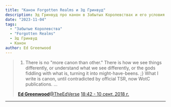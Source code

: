 ```yaml
---
title: "Канон Forgotten Realms и Эд Гринвуд"
description: Эд Гринвуд про канон в Забытых Королевствах и его условия контракта с TSR (WoTC)
date: "2023-11-04"
tags: 
  - "Забытые Королевства"
  - "Forgotten Realms"
  - Эд Гринвуд
  - Канон
author: Ed Greenwood
---
```



> 1) There is no "more canon than other." There is how we see things differently, or understand what we see differently, or the gods fiddling with what is, turning it into might-have-beens. ;} What I write is canon, until contradicted by official TSR, now WotC publications. ...
> 
>   
> [**Ed Greenwood**@TheEdVerse](https://twitter.com/TheEdVerse) [18:42 - 10 сент. 2018 г.](https://twitter.com/TheEdVerse/status/1039192358343065600)

* * *
